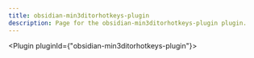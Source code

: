 ---
title: obsidian-min3ditorhotkeys-plugin
description: Page for the obsidian-min3ditorhotkeys-plugin plugin.
---


<Plugin pluginId={"obsidian-min3ditorhotkeys-plugin"}></Plugin>